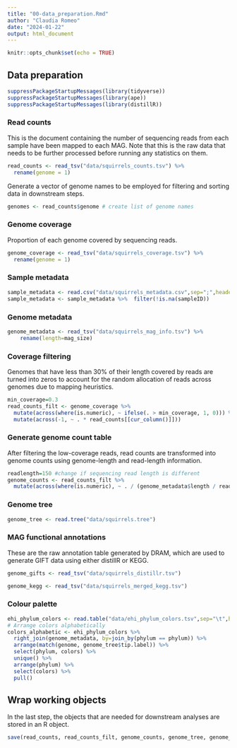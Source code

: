 ```yaml
---
title: "00-data_preparation.Rmd"
author: "Claudia Romeo"
date: "2024-01-22"
output: html_document
---
```


```r
knitr::opts_chunk$set(echo = TRUE)
```

## Data preparation

```r
suppressPackageStartupMessages(library(tidyverse))
suppressPackageStartupMessages(library(ape))
suppressPackageStartupMessages(library(distillR))
```

### Read counts
This is the document containing the number of sequencing reads from each sample have been mapped to each MAG. Note that this is the raw data that needs to be further processed before running any statistics on them.

```r
read_counts <- read_tsv("data/squirrels_counts.tsv") %>%
  rename(genome = 1)
```

Generate a vector of genome names to be employed for filtering and sorting data in downstream steps.
```r
genomes <- read_counts$genome # create list of genome names
```

### Genome coverage
Proportion of each genome covered by sequencing reads.

```r
genome_coverage <- read_tsv("data/squirrels_coverage.tsv") %>%
  rename(genome = 1) 
```

### Sample metadata

```r
sample_metadata <- read.csv("data/squirrels_metadata.csv",sep=";",header=T)
sample_metadata <- sample_metadata %>%  filter(!is.na(sampleID))
```

### Genome metadata

```r
genome_metadata <- read_tsv("data/squirrels_mag_info.tsv") %>%
    rename(length=mag_size)
```

### Coverage filtering
Genomes that have less than 30% of their length covered by reads are turned into zeros to account for the random allocation of reads across genomes due to mapping heuristics. 

```r
min_coverage=0.3
read_counts_filt <- genome_coverage %>%
  mutate(across(where(is.numeric), ~ ifelse(. > min_coverage, 1, 0))) %>%
  mutate(across(-1, ~ . * read_counts[[cur_column()]])) 
```

### Generate genome count table
After filtering the low-coverage reads, read counts are transformed into genome counts using genome-length and read-length information.

```r
readlength=150 #change if sequencing read length is different
genome_counts <- read_counts_filt %>%
  mutate(across(where(is.numeric), ~ . / (genome_metadata$length / readlength) )) 
```

### Genome tree

```r
genome_tree <- read.tree("data/squirrels.tree")
```

### MAG functional annotations
These are the raw annotation table generated by DRAM, which are used to generate GIFT data using either distillR or KEGG.
```r
genome_gifts <- read_tsv("data/squirrels_distillr.tsv") 

genome_kegg <- read_tsv("data/squirrels_merged_kegg.tsv")
```

### Colour palette
```r

ehi_phylum_colors <- read.table("data/ehi_phylum_colors.tsv",sep="\t",header=T,comment.char = "")
# Arrange colors alphabetically
colors_alphabetic <- ehi_phylum_colors %>%
  right_join(genome_metadata, by=join_by(phylum == phylum)) %>%
  arrange(match(genome, genome_tree$tip.label)) %>%
  select(phylum, colors) %>%
  unique() %>%
  arrange(phylum) %>%
  select(colors) %>%
  pull()
```

## Wrap working objects
In the last step, the objects that are needed for downstream analyses are stored in an R object.

```r
save(read_counts, read_counts_filt, genome_counts, genome_tree, genome_metadata, genome_gifts, genome_kegg, sample_metadata, ehi_phylum_colors, colors_alphabetic, file = "data/squirrels_data.Rdata")
```
